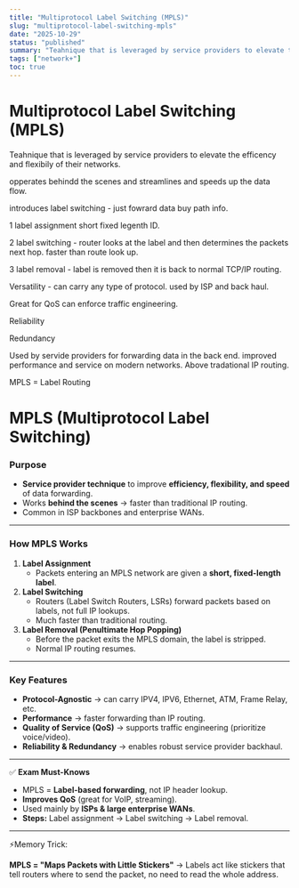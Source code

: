 ```yaml
---
title: "Multiprotocol Label Switching (MPLS)"
slug: "multiprotocol-label-switching-mpls"
date: "2025-10-29"
status: "published"
summary: "Teahnique that is leveraged by service providers to elevate the efficency and flexibily of their networks."
tags: ["network+"]
toc: true
---
```


# Multiprotocol Label Switching (MPLS)

Teahnique that is leveraged by service providers to elevate the efficency and flexibily of their networks. 

opperates behindd the scenes and streamlines and speeds up the data flow. 

introduces label switching - just fowrard data buy path info. 

1 label assignment short fixed legenth ID. 

2 label switching - router looks at the label and then determines the packets next hop. faster than route look up. 

3 label removal - label is removed then it is back to normal TCP/IP routing. 

Versatility - can carry any type of protocol. used by ISP and back haul. 

Great for QoS can enforce traffic engineering. 

Reliability 

Redundancy 

Used by servide providers for forwarding data in the back end. improved performance and service on modern networks. Above tradational IP routing.  

MPLS = Label Routing

# MPLS (Multiprotocol Label Switching)

### Purpose

- **Service provider technique** to improve **efficiency, flexibility, and speed** of data forwarding.
- Works **behind the scenes** → faster than traditional IP routing.
- Common in ISP backbones and enterprise WANs.

---

### How MPLS Works

1. **Label Assignment**
    - Packets entering an MPLS network are given a **short, fixed-length label**.
2. **Label Switching**
    - Routers (Label Switch Routers, LSRs) forward packets based on labels, not full IP lookups.
    - Much faster than traditional routing.
3. **Label Removal (Penultimate Hop Popping)**
    - Before the packet exits the MPLS domain, the label is stripped.
    - Normal IP routing resumes.

---

### Key Features

- **Protocol-Agnostic** → can carry IPV4, IPV6, Ethernet, ATM, Frame Relay, etc.
- **Performance** → faster forwarding than IP routing.
- **Quality of Service (QoS)** → supports traffic engineering (prioritize voice/video).
- **Reliability & Redundancy** → enables robust service provider backhaul.

---

✅ **Exam Must-Knows**

- MPLS = **Label-based forwarding**, not IP header lookup.
- **Improves QoS** (great for VoIP, streaming).
- Used mainly by **ISPs & large enterprise WANs**.
- **Steps:** Label assignment → Label switching → Label removal.

---

⚡Memory Trick:

**MPLS = "Maps Packets with Little Stickers"** → Labels act like stickers that tell routers where to send the packet, no need to read the whole address.